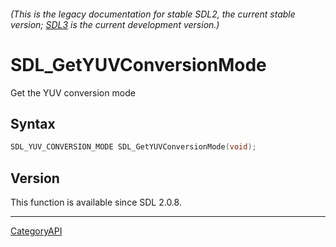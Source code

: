 ====== (This is the legacy documentation for stable SDL2, the current stable version; [https://wiki.libsdl.org/SDL3/ SDL3] is the current development version.) ======
= SDL_GetYUVConversionMode =

Get the YUV conversion mode 

== Syntax ==

<syntaxhighlight lang='c'>
SDL_YUV_CONVERSION_MODE SDL_GetYUVConversionMode(void);
</syntaxhighlight>

== Version ==

This function is available since SDL 2.0.8.

----
[[CategoryAPI]]



